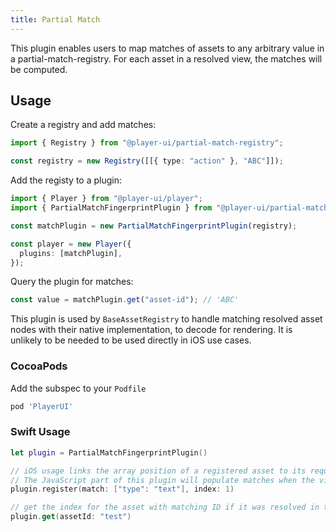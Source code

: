 ```yaml
---
title: Partial Match
---
```



This plugin enables users to map matches of assets to any arbitrary value in a partial-match-registry.
For each asset in a resolved view, the matches will be computed.

## Usage

<PlatformTabs>
  <Fragment slot='core'>

Create a registry and add matches:

```ts
import { Registry } from "@player-ui/partial-match-registry";

const registry = new Registry([[{ type: "action" }, "ABC"]]);
```

Add the registy to a plugin:

```ts
import { Player } from "@player-ui/player";
import { PartialMatchFingerprintPlugin } from "@player-ui/partial-match-fingerprint-plugin";

const matchPlugin = new PartialMatchFingerprintPlugin(registry);

const player = new Player({
  plugins: [matchPlugin],
});
```

Query the plugin for matches:

```ts
const value = matchPlugin.get("asset-id"); // 'ABC'
```

  </Fragment>
  <Fragment slot='ios'>

This plugin is used by `BaseAssetRegistry` to handle matching resolved asset nodes with their native implementation, to decode for rendering. It is unlikely to be needed to be used directly in iOS use cases.

### CocoaPods

Add the subspec to your `Podfile`

```ruby
pod 'PlayerUI'
```

### Swift Usage

```swift
let plugin = PartialMatchFingerprintPlugin()

// iOS usage links the array position of a registered asset to its requested match object
// The JavaScript part of this plugin will populate matches when the view is resolving
plugin.register(match: ["type": "text"], index: 1)

// get the index for the asset with matching ID if it was resolved in the core plugin
plugin.get(assetId: "test")
```

  </Fragment>
</PlatformTabs>
